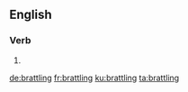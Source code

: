 
==English==

===Verb===
{{head|en|present participle}}

# {{present participle of|brattle|lang=en|nocat=1}}

[[de:brattling]]
[[fr:brattling]]
[[ku:brattling]]
[[ta:brattling]]